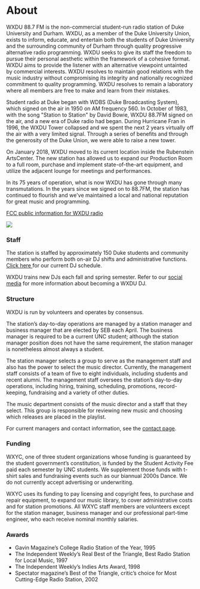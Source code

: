 
# About

WXDU 88.7 FM is the non-commercial student-run radio station of Duke University and Durham. WXDU, as a member of the Duke University Union, exists to inform, educate, and entertain both the students of Duke University and the surrounding community of Durham through quality progressive alternative radio programming. WXDU seeks to give its staff the freedom to pursue their personal aesthetic within the framework of a cohesive format. WXDU aims to provide the listener with an alternative viewpoint untainted by commercial interests. WXDU resolves to maintain good relations with the music industry without compromising its integrity and nationally recognized commitment to quality programming. WXDU resolves to remain a laboratory where all members are free to make and learn from their mistakes.

Student radio at Duke began with WDBS (Duke Broadcasting System), which signed on the air in 1950 on AM frequency 560. In October of 1983, with the song "Station to Station" by David Bowie, WXDU 88.7FM signed on the air, and a new era of Duke radio had began. During Hurricane Fran in 1996, the WXDU Tower collapsed and we spent the next 2 years virtually off the air with a very limited signal. Through a series of benefits and through the generosity of the Duke Union, we were able to raise a new tower.

On January 2018, WXDU moved to its current location inside the Rubenstein ArtsCenter. The new station has allowed us to expand our Production Room to a full room, purchase and implement state-of-the-art equipment, and utilize the adjacent lounge for meetings and performances.

In its 75 years of operation, what is now WXDU has gone through many transmutations. In the years since we signed on to 88.7FM, the station has continued to flourish and we've maintained a local and national reputation for great music and programming.

[FCC public information for WXDU radio](https://publicfiles.fcc.gov/fm-profile/WXDU)

![](/uploads/thumbnail_news-2.jpeg)

### Staff

The station is staffed by approximately 150 Duke students and community members who perform both on-air DJ shifts and administrative functions. [Click here ](https://wxyc.org/programming)for our current DJ schedule.

WXDU trains new DJs each fall and spring semester. Refer to our [social media](https://www.instagram.com/wxdu/ "social media") for more information about becoming a WXDU DJ.

### Structure

WXDU is run by volunteers and operates by consensus.

The station’s day-to-day operations are managed by a station manager and business manager that are elected by SEB each April. The business manager is required to be a current UNC student; although the station manager position does not have the same requirement, the station manager is nonetheless almost always a student.

The station manager selects a group to serve as the management staff and also has the power to select the music director. Currently, the management staff consists of a team of five to eight individuals, including students and recent alumni. The management staff oversees the station’s day-to-day operations, including hiring, training, scheduling, promotions, record-keeping, fundraising and a variety of other duties.

The music department consists of the music director and a staff that they select. This group is responsible for reviewing new music and choosing which releases are placed in the playlist.

For current managers and contact information, see the [contact page](https://wxyc.org/contact).

### Funding

WXYC, one of three student organizations whose funding is guaranteed by the student government’s constitution, is funded by the Student Activity Fee paid each semester by UNC students. We supplement those funds with t-shirt sales and fundraising events such as our biannual 2000s Dance. We do not currently accept advertising or underwriting.

WXYC uses its funding to pay licensing and copyright fees, to purchase and repair equipment, to expand our music library, to cover administrative costs and for station promotions. All WXYC staff members are volunteers except for the station manager, business manager and our professional part-time engineer, who each receive nominal monthly salaries.

### Awards

* Gavin Magazine’s College Radio Station of the Year, 1995
* The Independent Weekly’s Real Best of the Triangle, Best Radio Station for Local Music, 1997
* The Independent Weekly’s Indies Arts Award, 1998
* Spectator magazine’s Best of the Triangle, critic’s choice for Most Cutting-Edge Radio Station, 2002
